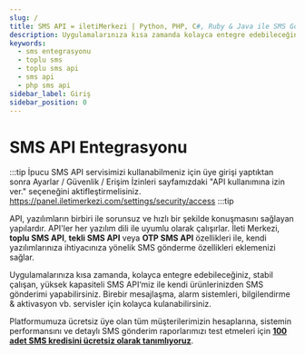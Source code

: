 ```yaml
---
slug: /
title: SMS API = iletiMerkezi | Python, PHP, C#, Ruby & Java ile SMS Gönder
description: Uygulamalarınıza kısa zamanda kolayca entegre edebileceğiniz, stabil çalışan, yüksek kapasiteli ve hızlı SMS API‘miz ile sizde kendi ürünlerinizden SMS gönderimi yapmaya bugün başlayabilirsiniz.
keywords:
  - sms entegrasyonu
  - toplu sms
  - toplu sms api
  - sms api
  - php sms api
sidebar_label: Giriş
sidebar_position: 0
---
```


# SMS API Entegrasyonu

:::tip İpucu
SMS API servisimizi kullanabilmeniz için üye girişi yaptıktan sonra Ayarlar / Güvenlik / Erişim İzinleri sayfamızdaki "API kullanımına izin ver." seçeneğini aktifleştirmelisiniz. https://panel.iletimerkezi.com/settings/security/access
:::tip

API, yazılımların birbiri ile sorunsuz ve hızlı bir şekilde konuşmasını sağlayan yapılardır.
API'ler her yazılım dili ile uyumlu olarak çalışırlar. İleti Merkezi,
**toplu SMS API**, **tekli SMS API** veya **OTP SMS API** özellikleri ile,
kendi yazılımlarınıza ihtiyacınıza yönelik SMS gönderme özellikleri eklemenizi sağlar.

Uygulamalarınıza kısa zamanda, kolayca entegre edebileceğiniz,
stabil çalışan, yüksek kapasiteli SMS API‘miz ile kendi ürünlerinizden
SMS gönderimi yapabilirsiniz. Birebir mesajlaşma, alarm sistemleri,
bilgilendirme & aktivasyon vb. servisler için kolayca kulanabilirsiniz.

Platformumuza ücretsiz üye olan tüm müşterilerimizin hesaplarına,
sistemin performansını ve detaylı SMS gönderim raporlarımızı test etmeleri için
**[100 adet SMS kredisini ücretsiz olarak tanımlıyoruz](https://www.iletimerkezi.com/panel/auth/signup?ref=toplusmsapi.com)**.